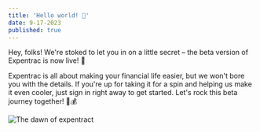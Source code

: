 ```yaml
---
title: 'Hello world! 👋'
date: 9-17-2023
published: true
---
```


Hey, folks! We're stoked to let you in on a little secret – the beta version of Expentrac is now live! 🚀

Expentrac is all about making your financial life easier, but we won't bore you with the details. If you're up for taking it for a spin and helping us make it even cooler, just sign in right away to get started. Let's rock this beta journey together! 🤘💰

![The dawn of expentract](/blog/jakob-owens-uWbRcJSJLV8-unsplash.jpg)